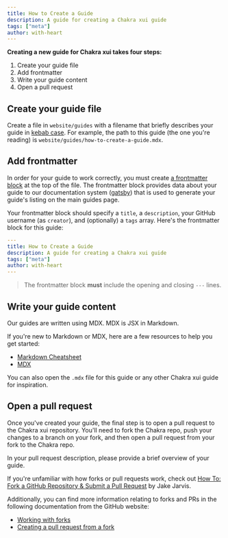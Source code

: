 ```yaml
---
title: How to Create a Guide
description: A guide for creating a Chakra xui guide
tags: ["meta"]
author: with-heart
---
```


**Creating a new guide for Chakra xui takes four steps:**

1. Create your guide file
2. Add frontmatter
3. Write your guide content
4. Open a pull request

## Create your guide file

Create a file in `website/guides` with a filename that briefly describes your
guide in [kebab case][kebab-case]. For example, the path to this guide (the one
you're reading) is `website/guides/how-to-create-a-guide.mdx`.

## Add frontmatter

In order for your guide to work correctly, you must create [a frontmatter
block][frontmatter] at the top of the file. The frontmatter block provides data
about your guide to our documentation system ([gatsby]) that is used to generate
your guide's listing on the main guides page.

Your frontmatter block should specify a `title`, a `description`, your GitHub
username (as `creator`), and (optionally) a `tags` array. Here's the frontmatter
block for this guide:

```yaml
---
title: How to Create a Guide
description: A guide for creating a Chakra xui guide
tags: ["meta"]
author: with-heart
---

```

> The frontmatter block **must** include the opening and closing `---` lines.

## Write your guide content

Our guides are written using MDX. MDX is JSX in Markdown.

If you're new to Markdown or MDX, here are a few resources to help you get
started:

- [Markdown Cheatsheet][markdown-cheatsheet]
- [MDX][mdx]

You can also open the `.mdx` file for this guide or any other Chakra xui guide
for inspiration.

## Open a pull request

Once you've created your guide, the final step is to open a pull request to the
Chakra xui repository. You'll need to fork the Chakra repo, push your changes to
a branch on your fork, and then open a pull request from your fork to the Chakra
repo.

In your pull request description, please provide a brief overview of your guide.

If you're unfamiliar with how forks or pull requests work, check out [How To:
Fork a GitHub Repository & Submit a Pull Request][how-to-fork-and-pr] by Jake
Jarvis.

Additionally, you can find more information relating to forks and PRs in the
following documentation from the GitHub website:

- [Working with forks][working-with-forks]
- [Creating a pull request from a fork][creating-a-pull-request]

[kebab-case]: https://wiktionary.org/wiki/kebab_case
[frontmatter]:
  https://www.gatsbyjs.org/docs/adding-markdown-pages/#frontmatter-for-metadata-in-markdown-files
[gatsby]: https://www.gatsbyjs.org/
[markdown-cheatsheet]:
  https://github.com/adam-p/markdown-here/wiki/Markdown-Cheatsheet
[mdx]: https://mdxjs.com/getting-started
[how-to-fork-and-pr]: https://jarv.is/notes/how-to-pull-request-fork-github/
[working-with-forks]:
  https://docs.github.com/en/free-pro-team@latest/github/collaborating-with-issues-and-pull-requests/working-with-forks
[creating-a-pull-request]:
  https://docs.github.com/en/free-pro-team@latest/github/collaborating-with-issues-and-pull-requests/creating-a-pull-request-from-a-fork
